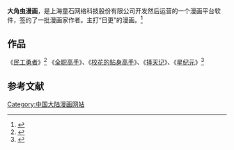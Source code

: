 '''大角虫漫画'''，是上海童石网络科技股份有限公司开发然后运营的一个漫画平台软件，签约了一批漫画家作者。主打“日更”的漫画。<ref>{{Cite news|url=http://news.comicyu.com/2016/02/22/192125.html|title=大角虫漫画《我的师傅不是人》一对好基友 快乐师徒俩_国内_|language=zh-cn|publisher=漫域_中国动漫综合门户|author=脸姐|date=2016年2月22日|accessdate=2016-03-11}}</ref>
==作品==
《[[民工勇者|民工勇者]]》<ref>{{Cite news|url=http://news.comicyu.com/2015/12/17/189549.html|title=大角虫漫画《民工勇者》渣渣的逆袭之路|language=zh-cn|publisher=漫域_中国动漫综合门户|author=2015年12月17日14:12:19|date=Doctor|accessdate=2016-03-11|archive-date=2016-12-20|archive-url=https://web.archive.org/web/20161220082105/http://news.comicyu.com/2015/12/17/189549.html|dead-url=no}}</ref>
《[[全职高手|全职高手]]》、《[[校花的贴身高手|校花的贴身高手]]》、《[[择天记|择天记]]》、《[[星纪元|星纪元]]》<ref>{{Cite news|url=http://www.ptbus.com/djcmh/559147/|title=网络漫画大作《大角虫漫画》游戏特色介绍|language=zh-cn|publisher=口袋巴士|author=2015年10月15日 22:25|date=巴士小编008|accessdate=2016-03-11|archive-url=https://web.archive.org/web/20161220085900/http://www.ptbus.com/djcmh/559147/|archive-date=2016-12-20|dead-url=yes}}</ref>
== 参考文献 ==
{{Reflist}}
{{acg-stub}}
[[Category:中国大陆漫画网站|Category:中国大陆漫画网站]]
